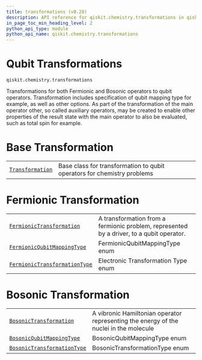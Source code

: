 ```yaml
---
title: transformations (v0.28)
description: API reference for qiskit.chemistry.transformations in qiskit v0.28
in_page_toc_min_heading_level: 2
python_api_type: module
python_api_name: qiskit.chemistry.transformations
---
```


<span id="module-qiskit.chemistry.transformations" />

<span id="qiskit-chemistry-transformations" />

<span id="qubit-transformations-qiskit-chemistry-transformations" />

# Qubit Transformations

`qiskit.chemistry.transformations`

Transformations for both Fermionic and Bosonic operators to qubit operators. Transformation includes specification of qubit mapping type for example, as well as other options. As part of the transformation of the main operator other, so called auxiliary operators, may be created to enable other properties of the result state with the main operator to also be evaluated, such as total spin for example.

# Base Transformation

|                                                                                                                       |                                                                         |
| --------------------------------------------------------------------------------------------------------------------- | ----------------------------------------------------------------------- |
| [`Transformation`](qiskit.chemistry.transformations.Transformation "qiskit.chemistry.transformations.Transformation") | Base class for transformation to qubit operators for chemistry problems |

# Fermionic Transformation

|                                                                                                                                                              |                                                                                          |
| ------------------------------------------------------------------------------------------------------------------------------------------------------------ | ---------------------------------------------------------------------------------------- |
| [`FermionicTransformation`](qiskit.chemistry.transformations.FermionicTransformation "qiskit.chemistry.transformations.FermionicTransformation")             | A transformation from a fermionic problem, represented by a driver, to a qubit operator. |
| [`FermionicQubitMappingType`](qiskit.chemistry.transformations.FermionicQubitMappingType "qiskit.chemistry.transformations.FermionicQubitMappingType")       | FermionicQubitMappingType enum                                                           |
| [`FermionicTransformationType`](qiskit.chemistry.transformations.FermionicTransformationType "qiskit.chemistry.transformations.FermionicTransformationType") | Electronic Transformation Type enum                                                      |

# Bosonic Transformation

|                                                                                                                                                        |                                                                                       |
| ------------------------------------------------------------------------------------------------------------------------------------------------------ | ------------------------------------------------------------------------------------- |
| [`BosonicTransformation`](qiskit.chemistry.transformations.BosonicTransformation "qiskit.chemistry.transformations.BosonicTransformation")             | A vibronic Hamiltonian operator representing the energy of the nuclei in the molecule |
| [`BosonicQubitMappingType`](qiskit.chemistry.transformations.BosonicQubitMappingType "qiskit.chemistry.transformations.BosonicQubitMappingType")       | BosonicQubitMappingType enum                                                          |
| [`BosonicTransformationType`](qiskit.chemistry.transformations.BosonicTransformationType "qiskit.chemistry.transformations.BosonicTransformationType") | BosonicTransformationType enum                                                        |


